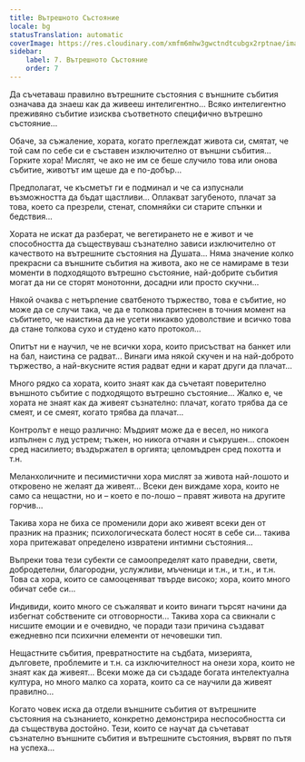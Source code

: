 ```yaml
---
title: Вътрешното Състояние
locale: bg
statusTranslation: automatic
coverImage: https://res.cloudinary.com/xmfm6mhw3gwctndtcubgx2rptnae/image/upload/v1740468922/small_cover_tratado_de_psicologia_revolucionaria_a4c0dca4e0.webp
sidebar:
    label: 7. Вътрешното Състояние
    order: 7
---
```

Да съчетаваш правилно вътрешните състояния с външните събития означава да знаеш как да живееш интелигентно... Всяко интелигентно преживяно събитие изисква съответното специфично вътрешно състояние...

Обаче, за съжаление, хората, когато преглеждат живота си, смятат, че той сам по себе си е съставен изключително от външни събития... Горките хора! Мислят, че ако не им се беше случило това или онова събитие, животът им щеше да е по-добър...

Предполагат, че късметът ги е подминал и че са изпуснали възможността да бъдат щастливи... Оплакват загубеното, плачат за това, което са презрели, стенат, спомняйки си старите спънки и бедствия...

Хората не искат да разберат, че вегетирането не е живот и че способността да съществуваш съзнателно зависи изключително от качеството на вътрешните състояния на Душата... Няма значение колко прекрасни са външните събития на живота, ако не се намираме в тези моменти в подходящото вътрешно състояние, най-добрите събития могат да ни се сторят монотонни, досадни или просто скучни...

Някой очаква с нетърпение сватбеното тържество, това е събитие, но може да се случи така, че да е толкова притеснен в точния момент на събитието, че наистина да не усети никакво удоволствие и всичко това да стане толкова сухо и студено като протокол...

Опитът ни е научил, че не всички хора, които присъстват на банкет или на бал, наистина се радват... Винаги има някой скучен и на най-доброто тържество, а най-вкусните ястия радват едни и карат други да плачат...

Много рядко са хората, които знаят как да съчетаят поверително външното събитие с подходящото вътрешно състояние... Жалко е, че хората не знаят как да живеят съзнателно: плачат, когато трябва да се смеят, и се смеят, когато трябва да плачат...

Контролът е нещо различно: Мъдрият може да е весел, но никога изпълнен с луд устрем; тъжен, но никога отчаян и съкрушен... спокоен сред насилието; въздържател в оргията; целомъдрен сред похотта и т.н.

Меланхоличните и песимистични хора мислят за живота най-лошото и откровено не желаят да живеят... Всеки ден виждаме хора, които не само са нещастни, но и – което е по-лошо – правят живота на другите горчив...

Такива хора не биха се променили дори ако живеят всеки ден от празник на празник; психологическата болест носят в себе си... такива хора притежават определено извратени интимни състояния...

Въпреки това тези субекти се самоопределят като праведни, свети, добродетелни, благородни, услужливи, мъченици и т.н., и т.н., и т.н. Това са хора, които се самооценяват твърде високо; хора, които много обичат себе си...

Индивиди, които много се съжаляват и които винаги търсят начини да избегнат собствените си отговорности... Такива хора са свикнали с нисшите емоции и е очевидно, че поради тази причина създават ежедневно пси психични елементи от нечовешки тип.

Нещастните събития, превратностите на съдбата, мизерията, дълговете, проблемите и т.н. са изключителност на онези хора, които не знаят как да живеят... Всеки може да си създаде богата интелектуална култура, но много малко са хората, които са се научили да живеят правилно...

Когато човек иска да отдели външните събития от вътрешните състояния на съзнанието, конкретно демонстрира неспособността си да съществува достойно. Тези, които се научат да съчетават съзнателно външните събития и вътрешните състояния, вървят по пътя на успеха...

